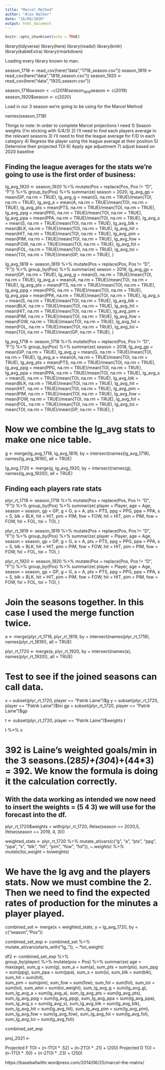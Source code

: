 ```yaml
---
title: "Marcel_Method"
author: "Alex Walker"
date: "16/08/2020"
output: html_document
---
```


```r
knitr::opts_chunk$set(echo = TRUE)
```

library(tidyverse) 
library(here) 
library(readxl) 
library(knitr)
library(kableExtra)
library(rmarkdown)

Loading every library known to man. 

season_1718 <- read_csv(here("data","1718_season.csv"))
season_1819 <- read_csv(here("data","1819_season.csv"))
season_1920 <- read_csv(here("data","1920_season.csv"))

season_1718$season <- c(2018)
season_1819$season <- c(2019)
season_1920$season <- c(2020)

Load in our 3 season we're going to be using for the Marcel Method

names(season_1718)

Things to note: In order to complete Marcel projections I need 1) Season weights (I'm sticking with 5/4/3) 2) I'll need to find each players average in the relevant seasons 3) I'll need to find the league average for F/D in each category 4) Regress the player using the league average at their position 5) Determine their projected TOI 6) Apply age adjustment 7) adjust based on 2020 baseline


## Finding the league averages for the stats we're going to use is the first order of business: 


lg_avg_1920 <- season_1920 %>%
          mutate(Pos = replace(Pos, Pos != "D", "F")) %>%
          group_by(Pos) %>%
          summarize(
          season = 2020,
          lg_avg_gp = mean(GP, na.rm = TRUE),
        lg_avg_g = mean(G, na.rm = TRUE)/mean(TOI, na.rm = TRUE),
        lg_avg_a = mean(A, na.rm = TRUE)/mean(TOI, na.rm = TRUE),
        lg_avg_pts = mean(PTS, na.rm = TRUE)/mean(TOI, na.rm = TRUE),
        lg_avg_ppg = mean(PPG, na.rm = TRUE)/mean(TOI, na.rm = TRUE),
        lg_avg_ppa = mean(PPA, na.rm = TRUE)/mean(TOI, na.rm = TRUE),
        lg_avg_s = mean(S, na.rm = TRUE)/mean(TOI, na.rm = TRUE),
        lg_avg_blk = mean(BLK, na.rm = TRUE)/mean(TOI, na.rm = TRUE),
        lg_avg_hit = mean(HIT, na.rm = TRUE)/mean(TOI, na.rm = TRUE),
        lg_avg_pim = mean(PIM, na.rm = TRUE)/mean(TOI, na.rm = TRUE),
        lg_avg_fow = mean(FOW, na.rm = TRUE)/mean(TOI, na.rm = TRUE),
        lg_avg_fol = mean(FOL, na.rm = TRUE)/mean(TOI, na.rm = TRUE),
        lg_avg_toi = mean(TOI, na.rm = TRUE)/mean(GP, na.rm = TRUE),
         )

lg_avg_1819 <- season_1819 %>%
          mutate(Pos = replace(Pos, Pos != "D", "F")) %>%
          group_by(Pos) %>%
          summarize(
          season = 2019,
        lg_avg_gp = mean(GP, na.rm = TRUE),
        lg_avg_g = mean(G, na.rm = TRUE)/mean(TOI, na.rm = TRUE),
        lg_avg_a = mean(A, na.rm = TRUE)/mean(TOI, na.rm = TRUE),
        lg_avg_pts = mean(PTS, na.rm = TRUE)/mean(TOI, na.rm = TRUE),
        lg_avg_ppg = mean(PPG, na.rm = TRUE)/mean(TOI, na.rm = TRUE),
        lg_avg_ppa = mean(PPA, na.rm = TRUE)/mean(TOI, na.rm = TRUE),
        lg_avg_s = mean(S, na.rm = TRUE)/mean(TOI, na.rm = TRUE),
        lg_avg_blk = mean(BLK, na.rm = TRUE)/mean(TOI, na.rm = TRUE),
        lg_avg_hit = mean(HIT, na.rm = TRUE)/mean(TOI, na.rm = TRUE),
        lg_avg_pim = mean(PIM, na.rm = TRUE)/mean(TOI, na.rm = TRUE),
        lg_avg_fow = mean(FOW, na.rm = TRUE)/mean(TOI, na.rm = TRUE),
        lg_avg_fol = mean(FOL, na.rm = TRUE)/mean(TOI, na.rm = TRUE),
        lg_avg_toi = mean(TOI, na.rm = TRUE)/mean(GP, na.rm = TRUE),
          )


lg_avg_1718 <- season_1718 %>%
          mutate(Pos = replace(Pos, Pos != "D", "F")) %>%
          group_by(Pos) %>%
          summarize(
          season = 2018, 
          lg_avg_gp = mean(GP, na.rm = TRUE),
        lg_avg_g = mean(G, na.rm = TRUE)/mean(TOI, na.rm = TRUE),
        lg_avg_a = mean(A, na.rm = TRUE)/mean(TOI, na.rm = TRUE),
        lg_avg_pts = mean(PTS, na.rm = TRUE)/mean(TOI, na.rm = TRUE),
        lg_avg_ppg = mean(PPG, na.rm = TRUE)/mean(TOI, na.rm = TRUE),
        lg_avg_ppa = mean(PPA, na.rm = TRUE)/mean(TOI, na.rm = TRUE),
        lg_avg_s = mean(S, na.rm = TRUE)/mean(TOI, na.rm = TRUE),
        lg_avg_blk = mean(BLK, na.rm = TRUE)/mean(TOI, na.rm = TRUE),
        lg_avg_hit = mean(HIT, na.rm = TRUE)/mean(TOI, na.rm = TRUE),
        lg_avg_pim = mean(PIM, na.rm = TRUE)/mean(TOI, na.rm = TRUE),
        lg_avg_fow = mean(FOW, na.rm = TRUE)/mean(TOI, na.rm = TRUE),
        lg_avg_fol = mean(FOL, na.rm = TRUE)/mean(TOI, na.rm = TRUE),
        lg_avg_toi = mean(TOI, na.rm = TRUE)/mean(GP, na.rm = TRUE),
          )

# Now we combine the lg_avg stats to make one nice table. 

g <- merge(lg_avg_1718, lg_avg_1819, by = intersect(names(lg_avg_1718), names(lg_avg_1819)), all = TRUE)

lg_avg_1720 <- merge(g, lg_avg_1920, by = intersect(names(g), names(lg_avg_1920)), all = TRUE)

## Finding each players rate stats

plyr_rt_1718 <- season_1718 %>%
            mutate(Pos = replace(Pos, Pos != "D", "F")) %>%
          group_by(Pos) %>%
          summarize(
          player = Player,
          age = Age, 
          season = season,
          gp = GP,
          g = G,
          a = A,
          pts = PTS,
          ppg = PPG,
          ppa = PPA,
          s = S,
          blk = BLK,
          hit = HIT,
          pim = PIM,
          fow = FOW,
          hit = HIT,
          pim = PIM,
          fow = FOW,
          fol = FOL,
          toi = TOI,
          )

plyr_rt_1819 <- season_1819 %>%
            mutate(Pos = replace(Pos, Pos != "D", "F")) %>%
          group_by(Pos) %>%
          summarize(
          player = Player,
          age = Age, 
          season = season,
          gp = GP,
          g = G,
          a = A,
          pts = PTS,
          ppg = PPG,
          ppa = PPA,
          s = S,
          blk = BLK,
          hit = HIT,
          pim = PIM,
          fow = FOW,
          hit = HIT,
          pim = PIM,
          fow = FOW,
          fol = FOL,
          toi = TOI,
          )


plyr_rt_1920 <- season_1920 %>%
            mutate(Pos = replace(Pos, Pos != "D", "F")) %>%
          group_by(Pos) %>%
          summarize(
          player = Player,
          age = Age, 
          season = season,
          gp = GP,
          g = G,
          a = A,
          pts = PTS,
          ppg = PPG,
          ppa = PPA,
          s = S,
          blk = BLK,
          hit = HIT,
          pim = PIM,
          fow = FOW,
          hit = HIT,
          pim = PIM,
          fow = FOW,
          fol = FOL,
          toi = TOI,
          )

# Join the seasons together. In this case I used the merge function twice. 

a <- merge(plyr_rt_1718, plyr_rt_1819, by = intersect(names(plyr_rt_1718), names(plyr_rt_1819)), all = TRUE)

plyr_rt_1720 <- merge(a, plyr_rt_1920, by = intersect(names(a), names(plyr_rt_1920)), all = TRUE)

# Test to see if the joined seasons can call data.

x = subset(plyr_rt_1720, player == "Patrik Laine")$g
y = subset(plyr_rt_1720, player == "Patrik Laine")$toi
gp = subset(plyr_rt_1720, player == "Patrik Laine")$gp

t <- subset(plyr_rt_1720, player == "Patrik Laine")$weights
t

t %*% x

# 392 is Laine's weighted goals/min in the 3 seasons.(28*5)+(30*4)+(44*3) = 392. We know the formula is doing it the calculation correctly. 

## With the data working as intended we now need to insert the weights = (5 4 3) we will use for the forecast into the df. 

plyr_rt_1720$weights = with(plyr_rt_1720, ifelse(season == 2020,5, ifelse(season == 2019, 4, 3)))

weighted_stats <- plyr_rt_1720 %>%
                mutate_at(vars(c("g", "a", "pts", "ppg", "ppa", "s", "blk", "hit", "pim", "fow", "fol")), ~.*weights) %>%
                 mutate(toi_weight = toi*weights)
                
# We have the lg avg and the players stats. Now we must combine the 2. Then we need to find the expected rates of production for the minutes a player played. 

combined_set <- merge(x = weighted_stats, y = lg_avg_1720, by = c("season","Pos"))

combined_set_exp <- combined_set %>%
                        mutate_at(vars(starts_with("lg_")), ~.*toi_weight)


df2 <- combined_set_exp %>%             
        group_by(player) %>%
        mutate(pos = Pos) %>%
        summarize(
                  age = max(age),
                  sum_g = sum(g),
                  sum_a = sum(a),
                  sum_pts = sum(pts),
                  sum_ppg = sum(ppg),
                  sum_ppa = sum(ppa),
                  sum_s = sum(s),
                  sum_blk = sum(blk),
                  sum_hit = sum(hit),       
                  sum_pim = sum(pim),
                  sum_fow = sum(fow),
                  sum_fol = sum(fol),
                  sum_toi = sum(toi),
                  sum_wtoi = sum(toi_weight),
                  sum_lg_avg_g = sum(lg_avg_g),
                  sum_lg_avg_a = sum(lg_avg_a),
                  sum_lg_avg_pts = sum(lg_avg_pts),
                  sum_lg_avg_ppg = sum(lg_avg_ppg),
                  sum_lg_avg_ppa = sum(lg_avg_ppa),
                  sum_lg_avg_s = sum(lg_avg_s),
                  sum_lg_avg_blk = sum(lg_avg_blk),
                  sum_lg_avg_hit = sum(lg_avg_hit),
                  sum_lg_avg_pim = sum(lg_avg_pim),
                  sum_lg_avg_fow = sum(lg_avg_fow),
                  sum_lg_avg_fol = sum(lg_avg_fol),
                  sum_lg_avg_toi = sum(lg_avg_fol)) 
                  



                
combined_set_exp

proj_2021 <- 

Projected F TOI = (n-1TOI * .52) + (n-2TOI * .21) + (200)
Projected D TOI = (n-1TOI * .50) + (n-2TOI * .23) + (250)




https://baseballwithr.wordpress.com/2014/06/25/marcel-the-matrix/